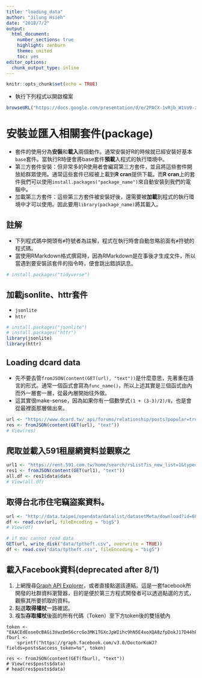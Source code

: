 ```yaml
---
title: "loading_data"
author: "Jilung Hsieh"
date: "2018/7/2"
output: 
  html_document: 
    number_sections: true
    highlight: zenburn
    theme: united
    toc: yes
editor_options: 
  chunk_output_type: inline
---
```


```r
knitr::opts_chunk$set(echo = TRUE)
```


* 執行下列程式以開啟檔案
```r
browseURL("https://docs.google.com/presentation/d/e/2PACX-1vRjb_W1Vo9-zD9F4FmWOiB6K4ezkF6W64OKcX7bZD6ordKvOT-6LFoGi0le-HzT2ABKudDNhr_qKt2x/pub?start=false&loop=false&delayms=3000&slide=id.g2074c710b4_0_293")
```


# 安裝並匯入相關套件(package)
* 套件的使用分為**安裝**和**載入**兩個動作。通常安裝好R的時候就已經安裝好基本`base`套件。當執行R時便會將base套件**預載**入程式的執行環境中。
* 第三方套件安裝：但非常多的R使用者會編寫第三方套件，並且將這些套件開放給群眾使用。通常這些套件已經被上載到**R cran**提供下載。而**R cran**上的套件我們可以使用`install.packages("package_name")`來自動安裝到我們的電腦中。
* 加載第三方套件：這些第三方套件被安裝好後，還需要被**加載**到程式的執行環境中才可以使用。因此要用`library(package_name)`將其載入。


## 註解
* 下列程式碼中開頭有`#`符號者為註解，程式在執行時會自動忽略前面有`#`符號的程式碼。
* 當使用RMarkdown格式撰寫時，因為RMarkdown是在事後才生成文件，所以當遇到要安裝該套件的指令時，便會跳出錯誤訊息。
```r
# install.packages("tidyverse")
```





## 加載jsonlite、httr套件
* `jsonlite`
* `httr`

```r
# install.packages("jsonlite")
# install.packages("httr")
library(jsonlite)
library(httr)
```



## Loading dcard data
* 先不要去管`fromJSON(content(GET(url), "text"))`是什麼意思，先著重在語言的形式。通常一個函式會寫為`func_name()`，所以上述其實是三個函式由內而外一層套一層，從最內層開始往外做。
* 這其實很make-sense，因為如果你有一個數學式`(1 + (3-3)/2)/8`，也是會從最裡面那層做出來。
```r
url <- "https://www.dcard.tw/_api/forums/relationship/posts?popular=true"
res <- fromJSON(content(GET(url), "text"))
# View(res)
```




## 爬取並載入591租屋網資料並觀察之

```r
url1 <- "https://rent.591.com.tw/home/search/rsList?is_new_list=1&type=1&kind=2&searchtype=1&region=1"
res1 <- fromJSON(content(GET(url1), "text"))
all.df <- res1$data$data
# View(all.df)
```



## 取得台北市住宅竊盜案資料。
```r
url <- "http://data.taipei/opendata/datalist/datasetMeta/download?id=68785231-d6c5-47a1-b001-77eec70bec02&rid=34a4a431-f04d-474a-8e72-8d3f586db3df"
df <- read.csv(url, fileEncoding = "big5")
# View(df)

# if mac cannot read data
GET(url, write_disk("data/tptheft.csv", overwrite = TRUE))
df <- read.csv("data/tptheft.csv", fileEncoding = "big5")

```


## 載入Facebook資料(deprecated after 8/1)

1. 上網搜尋[Graph API Explorer](https://developers.facebook.com/tools/explorer/)，或者直接點選該連結。這是一套facebook所開發的社群資料瀏覽器，目的是便於第三方程式開發者可以透過點選的方式，觀察其所要抓取的資料。
2. 點選**取得權杖**一路確認。
3. 複製**存取權杖**後面的所有代碼（Token）至下方token後的雙括號內

```
token <- "EAACEdEose0cBAGi3VwzDmS6crcGo3MK1TGXcJpWIihc9hN5E4xoXQA8zfpDokJ17D44hFLZCHwOgqpLSgH24Rv3ZBDq8ydLAf0MJYNsW18YfptjhqMNkVS3BRBjURbGQW40bOpXmnLqM7JDjiCLYypaSEB2xHKIfwNjDIjCHSNhXswTawoPVb3WKIlc65hTObuMVJVegZDZD"
fburl <-
	sprintf("https://graph.facebook.com/v3.0/DoctorKoWJ?fields=posts&access_token=%s", token)

res <- fromJSON(content(GET(fburl), "text"))
# View(res$posts$data)
# head(res$posts$data)
```

